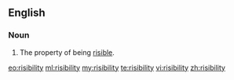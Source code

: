 ==English==

===Noun===
{{en-noun|-}}

#The property of being [[risible]].

[[eo:risibility]]
[[ml:risibility]]
[[my:risibility]]
[[te:risibility]]
[[vi:risibility]]
[[zh:risibility]]